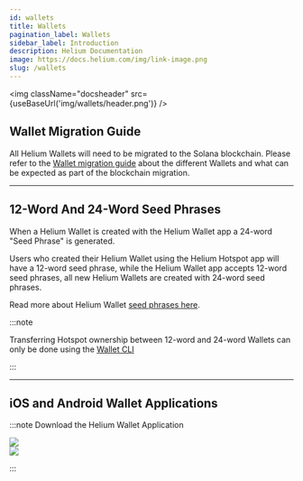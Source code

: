 ```yaml
---
id: wallets
title: Wallets
pagination_label: Wallets
sidebar_label: Introduction
description: Helium Documentation
image: https://docs.helium.com/img/link-image.png
slug: /wallets
---
```



<LegacyContentBanner />

<img className="docsheader" src={useBaseUrl('img/wallets/header.png')} />

## Wallet Migration Guide

All Helium Wallets will need to be migrated to the Solana blockchain. Please refer to the
[Wallet migration guide](/solana/migration/wallet-user) about the different Wallets and what can be
expected as part of the blockchain migration.

---

## 12-Word And 24-Word Seed Phrases

When a Helium Wallet is created with the Helium Wallet app a 24-word "Seed Phrase" is generated.

Users who created their Helium Wallet using the Helium Hotspot app will have a 12-word seed phrase,
while the Helium Wallet app accepts 12-word seed phrases, all new Helium Wallets are created with
24-word seed phrases.

Read more about Helium Wallet [seed phrases here](/wallets/wallet-seed-phrase).

:::note

Transferring Hotspot ownership between 12-word and 24-word Wallets can only be done using the
[Wallet CLI](/wallets/cli-wallet)

:::

---

## iOS and Android Wallet Applications

:::note Download the Helium Wallet Application

<div class="container">
  <div class="row">
    <div class="col col--6">
      <a href="https://apps.apple.com/us/app/helium-hnt-wallet/id1609525848">
        <img
          className="app-store-badge img-center"
          src={useBaseUrl('img/app-store-badges/apple-app-store-badge-en.svg')}
        />
      </a>
    </div>
    <div class="col col--6">
      <a href="https://play.google.com/store/apps/details?id=com.helium.wallet.app">
        <img
          className="app-store-badge img-center"
          src={useBaseUrl('img/app-store-badges/google-play-store-badge-en.svg')}
        />
      </a>
    </div>
  </div>
</div>

:::

